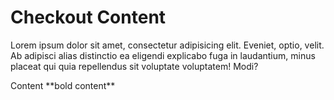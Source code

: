 
# Checkout Content

Lorem ipsum dolor sit amet, consectetur adipisicing elit. Eveniet, optio, velit. Ab adipisci alias distinctio ea eligendi explicabo fuga in laudantium, minus placeat qui quia repellendus sit voluptate voluptatem! Modi?

<BaseBlock>
  Content **bold content**
</BaseBlock>

